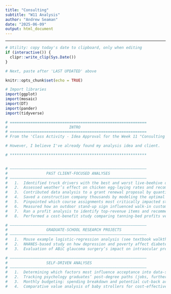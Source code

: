 ```yaml
---
title: "Consulting"
subtitle: "W11 Analysis"
author: "Andrew Seaman"
date: "2025-06-09"
output: html_document
---
```


---

<!--******************************************************
LAST UPDATED: 2025-06-09
BY: Andrew Seaman
*******************************************************-->

<!-------------------------------------------------------
.                          SETUP                    
-------------------------------------------------------->

<!-- Today's date -->
```r
# Utility: copy today's date to clipboard, only when editing
if (interactive()) {
  clipr::write_clip(Sys.Date())
}

# Next, paste after 'LAST UPDATED' above
```

<!-- Format HTML Output -->
```r
knitr::opts_chunk$set(echo = TRUE)
```

<!-- Libraries -->
```r
# Import libraries
import(ggplot)
import(mosaic)
import(DT)
import(pander)
import(tidyverse)
```










<!-------------------------------------------------------
.                          PLANNING                    
-------------------------------------------------------->

<!-- Analysis Ideas -->
```r
# ============================================================
#                           INTRO
# ============================================================
# From the 'Class Activity - Idea Approval for the Week 11 "Consulting Opportunity or Research Project"' I've complied the following ordered lists for clarify and reference. 

# However, I believe I've already found my analysis idea and client.

# ************************************************************


# ————————————————————————————————————————————————————————————
#                 PAST CLIENT-FOCUSED ANALYSES
# ————————————————————————————————————————————————————————————
# 	1.	Identified truck drivers with the best and worst live-beehive delivery performance by analyzing survival rates, delivery times and distances (for a family beekeeping business).
# 	2.	Assessed weather’s effect on chicken egg-laying rates and recommended climate-control improvements (for a family chicken farm).
# 	3.	Contributed data analysis to a grant renewal proposal by quantifying improvements in student mental-happiness rates over three years (for a high school).
# 	4.	Saved a construction company thousands by modeling the optimal number of employees per job (for a family construction business).
# 	5.	Pinpointed which course assignments most critically impacted student success to guide TA support efforts (as a teaching assistant).
# 	6.	Measured how an outdoor stand-up sign influenced walk-in customer traffic (for a local retail business).
# 	7.	Ran a profit analysis to identify top-revenue items and recommend discontinuations or production increases (for a local retailer).
# 	8.	Performed a cost-benefit study comparing tanning-bed profits versus manicure rooms—leading to a $250/month profit boost after removing the tanning bed (for a neighborhood salon).

# ————————————————————————————————————————————————————————————
#                 GRADUATE-SCHOOL RESEARCH PROJECTS
# ————————————————————————————————————————————————————————————
# 	1.	Mouse example logistic-regression analysis (see textbook walkthrough: https://byuistats.github.io/Statistics-Notebook/Analyses/Logistic%20Regression/Examples/mouseLogisticReg.html).
# 	2.	NHANES-based study on how depression and poverty affect diabetes diagnosis probability.
# 	3.	Evaluation of ABiC glaucoma surgery’s impact on intraocular pressure and medication needs (for publication by an Idaho Falls optometrist).

# ————————————————————————————————————————————————————————————
#                 SELF-DRIVEN ANALYSES
# ————————————————————————————————————————————————————————————
# 	1.	Determining which factors most influence acceptance into data-science graduate programs.
# 	2.	Tracking psychology graduates’ post-degree paths (jobs, further study) and key characteristics linked to employment success.
# 	3.	Monthly budgeting: spending breakdown and potential cut-back areas.
# 	4.	Comparative value analysis of baby strollers for cost-effectiveness.
```

<!-- Chosen Analysis -->

























